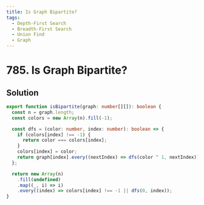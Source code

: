```yaml
---
title: Is Graph Bipartite?
tags:
  - Depth-First Search
  - Breadth-First Search
  - Union Find
  - Graph
---
```


# 785. Is Graph Bipartite?

<Badges>
  <LevelBadge level="medium" />
  <TopicBadge name="Depth-First Search" slug="depth-first-search" />
  <TopicBadge name="Breadth-First Search" slug="breadth-first-search" />
  <TopicBadge name="Union Find" slug="union-find" />
  <TopicBadge name="Graph" slug="graph" />
</Badges>

## Solution

```typescript filename="solution.ts" copy
export function isBipartite(graph: number[][]): boolean {
  const n = graph.length;
  const colors = new Array(n).fill(-1);

  const dfs = (color: number, index: number): boolean => {
    if (colors[index] !== -1) {
      return color === colors[index];
    }
    colors[index] = color;
    return graph[index].every((nextIndex) => dfs(color ^ 1, nextIndex));
  };

  return new Array(n)
    .fill(undefined)
    .map((_, i) => i)
    .every((index) => colors[index] !== -1 || dfs(0, index));
}
```

<ProblemLink
  codingSite="leetcode"
  href="https://leetcode.com/problems/is-graph-bipartite"
  title="Is Graph Bipartite?"
/>
